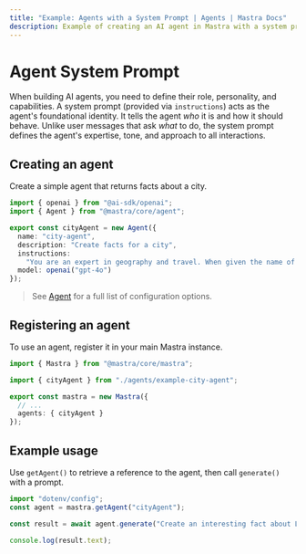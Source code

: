```yaml
---
title: "Example: Agents with a System Prompt | Agents | Mastra Docs"
description: Example of creating an AI agent in Mastra with a system prompt to define its personality and capabilities.
---
```



# Agent System Prompt

When building AI agents, you need to define their role, personality, and capabilities. A system prompt (provided via `instructions`) acts as the agent's foundational identity. It tells the agent *who* it is and how it should behave. Unlike user messages that ask *what* to do, the system prompt defines the agent's expertise, tone, and approach to all interactions.

## Creating an agent

Create a simple agent that returns facts about a city.

```typescript filename="src/mastra/agents/example-city-agent.ts" showLineNumbers copy
import { openai } from "@ai-sdk/openai";
import { Agent } from "@mastra/core/agent";

export const cityAgent = new Agent({
  name: "city-agent",
  description: "Create facts for a city",
  instructions:
    "You are an expert in geography and travel. When given the name of a city, respond with one interesting, lesser-known fact about that city. Keep the response concise and factual.",
  model: openai("gpt-4o")
});
```

> See [Agent](../../reference/agents/agent.mdx) for a full list of configuration options.

## Registering an agent

To use an agent, register it in your main Mastra instance.

```typescript filename="src/mastra/index.ts" showLineNumbers copy
import { Mastra } from "@mastra/core/mastra";

import { cityAgent } from "./agents/example-city-agent";

export const mastra = new Mastra({
  // ...
  agents: { cityAgent }
});
```

## Example usage

Use `getAgent()` to retrieve a reference to the agent, then call `generate()` with a prompt.

```typescript showLineNumbers copy
import "dotenv/config";
const agent = mastra.getAgent("cityAgent");

const result = await agent.generate("Create an interesting fact about London");

console.log(result.text);
```

<GithubLink
  marginTop='mt-16'
  link="https://github.com/mastra-ai/mastra/blob/main/examples/basics/agents/system-prompt"
/>
